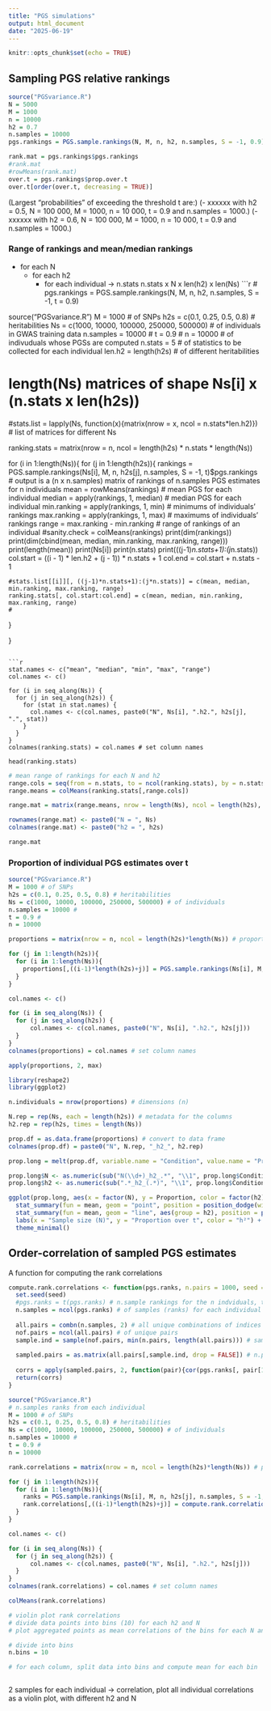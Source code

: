 ```yaml
---
title: "PGS simulations"
output: html_document
date: "2025-06-19"
---
```


```r
knitr::opts_chunk$set(echo = TRUE)
```

## Sampling PGS relative rankings

```r
source("PGSvariance.R")
N = 5000
M = 1000
n = 10000
h2 = 0.7
n.samples = 10000
pgs.rankings = PGS.sample.rankings(N, M, n, h2, n.samples, S = -1, 0.9)
```

```r
rank.mat = pgs.rankings$pgs.rankings
#rank.mat
#rowMeans(rank.mat)
over.t = pgs.rankings$prop.over.t
over.t[order(over.t, decreasing = TRUE)]
```

(Largest "probabilities" of exceeding the threshold t are:)
(- xxxxxx with h2 = 0.5, N = 100 000, M = 1000, n = 10 000, t = 0.9 and n.samples = 1000.)
(- xxxxxx with h2 = 0.6, N = 100 000, M = 1000, n = 10 000, t = 0.9 and n.samples = 1000.)

### Range of rankings and mean/median rankings

- for each N
  - for each h2
    - for each individual
      -> n.stats
n.stats x N x len(h2) x len(Ns)
```r
# pgs.rankings = PGS.sample.rankings(N, M, n, h2, n.samples, S = -1, t = 0.9)

source("PGSvariance.R")
M = 1000 # of SNPs
h2s = c(0.1, 0.25, 0.5, 0.8) # heritabilities
Ns = c(1000, 10000, 100000, 250000, 500000) # of individuals in GWAS training data
n.samples = 10000 #
t = 0.9 # 
n = 10000 # of indivuduals whose PGSs are computed
n.stats = 5 # of statistics to be collected for each individual
len.h2 = length(h2s) # of different heritabilities

# length(Ns) matrices of shape Ns[i] x (n.stats x len(h2s))
#stats.list = lapply(Ns, function(x){matrix(nrow = x, ncol = n.stats*len.h2)}) # list of matrices for different Ns

ranking.stats = matrix(nrow = n, ncol = length(h2s) * n.stats * length(Ns)) 

for (i in 1:length(Ns)){
  for (j in 1:length(h2s)){
    rankings = PGS.sample.rankings(Ns[i], M, n, h2s[j], n.samples, S = -1, t)$pgs.rankings
    # output is a (n x n.samples) matrix of rankings of n.samples PGS estimates for n individuals
    mean = rowMeans(rankings) # mean PGS for each individual
    median = apply(rankings, 1, median) # median PGS for each individual
    min.ranking = apply(rankings, 1, min) # minimums of individuals' rankings
    max.ranking = apply(rankings, 1, max) # maximums of individuals' rankings
    range = max.ranking - min.ranking # range of rankings of an individual
    #sanity.check = colMeans(rankings)
    print(dim(rankings))
    print(dim(cbind(mean, median, min.ranking, max.ranking, range)))
    print(length(mean))
    print(Ns[i])
    print(n.stats)
    print(((j-1)*n.stats+1):(j*n.stats))
    col.start = ((i - 1) * len.h2 + (j - 1)) * n.stats + 1
    col.end = col.start + n.stats - 1

    #stats.list[[i]][, ((j-1)*n.stats+1):(j*n.stats)] = c(mean, median, min.ranking, max.ranking, range) 
    ranking.stats[, col.start:col.end] = c(mean, median, min.ranking, max.ranking, range)
    #
  }
  
}


```

```r
stat.names <- c("mean", "median", "min", "max", "range")
col.names <- c()

for (i in seq_along(Ns)) {
  for (j in seq_along(h2s)) {
    for (stat in stat.names) {
      col.names <- c(col.names, paste0("N", Ns[i], ".h2.", h2s[j], ".", stat))
    }
  }
}
colnames(ranking.stats) = col.names # set column names

head(ranking.stats)

```

```r
# mean range of rankings for each N and h2
range.cols = seq(from = n.stats, to = ncol(ranking.stats), by = n.stats)
range.means = colMeans(ranking.stats[,range.cols])

range.mat = matrix(range.means, nrow = length(Ns), ncol = length(h2s), byrow = FALSE) # format

rownames(range.mat) <- paste0("N = ", Ns)
colnames(range.mat) <- paste0("h2 = ", h2s)

range.mat
```

### Proportion of individual PGS estimates over t

```r
source("PGSvariance.R")
M = 1000 # of SNPs
h2s = c(0.1, 0.25, 0.5, 0.8) # heritabilities
Ns = c(1000, 10000, 100000, 250000, 500000) # of individuals
n.samples = 10000 #
t = 0.9 # 
n = 10000 

proportions = matrix(nrow = n, ncol = length(h2s)*length(Ns)) # proportion of PGS estimates over t for each individual, for each N and h2

for (j in 1:length(h2s)){
  for (i in 1:length(Ns)){
    proportions[,((i-1)*length(h2s)+j)] = PGS.sample.rankings(Ns[i], M, n, h2s[j], n.samples, S = -1, t)$prop.over.t
  }
}
```

```r
col.names <- c()

for (i in seq_along(Ns)) {
  for (j in seq_along(h2s)) {
      col.names <- c(col.names, paste0("N", Ns[i], ".h2.", h2s[j]))
  }
}
colnames(proportions) = col.names # set column names

```

```r
apply(proportions, 2, max)
```

```r
library(reshape2)
library(ggplot2)

n.individuals = nrow(proportions) # dimensions (n)

N.rep = rep(Ns, each = length(h2s)) # metadata for the columns
h2.rep = rep(h2s, times = length(Ns))

prop.df = as.data.frame(proportions) # convert to data frame
colnames(prop.df) = paste0("N", N.rep, "_h2_", h2.rep)

prop.long = melt(prop.df, variable.name = "Condition", value.name = "Proportion") # reshape to long format

prop.long$N <- as.numeric(sub("N(\\d+)_h2_.*", "\\1", prop.long$Condition)) # extract N and h2 from column names with regex
prop.long$h2 <- as.numeric(sub(".*_h2_(.*)", "\\1", prop.long$Condition))

```

```r
ggplot(prop.long, aes(x = factor(N), y = Proportion, color = factor(h2))) +
  stat_summary(fun = mean, geom = "point", position = position_dodge(width = 0.5)) +
  stat_summary(fun = mean, geom = "line", aes(group = h2), position = position_dodge(width = 0.5)) +
  labs(x = "Sample size (N)", y = "Proportion over t", color = "h²") +
  theme_minimal()

```


## Order-correlation of sampled PGS estimates

A function for computing the rank correlations
```r
compute.rank.correlations <- function(pgs.ranks, n.pairs = 1000, seed = 42) {
  set.seed(seed)
  #pgs.ranks = t(pgs.ranks) # n.sample rankings for the n indviduals, t(n x n.samples) matrix = (n.samples x n) matrix
  n.samples = ncol(pgs.ranks) # of samples (ranks) for each individual
  
  all.pairs = combn(n.samples, 2) # all unique combinations of indices of samples (2 x jotain) matrix
  nof.pairs = ncol(all.pairs) # of unique pairs
  sample.ind = sample(nof.pairs, min(n.pairs, length(all.pairs))) # samples the n.pairs pairs from the possible pairs nof.pairs
  
  sampled.pairs = as.matrix(all.pairs[,sample.ind, drop = FALSE]) # n.pairs based on sample.ind (2 x n.pairs) matrix
  
  corrs = apply(sampled.pairs, 2, function(pair){cor(pgs.ranks[, pair[1]], pgs.ranks[, pair[2]], method = "spearman")}) # compute Spearman correlations for each pairs
  return(corrs)
}

```

```r
source("PGSvariance.R")
# n.samples ranks from each individual
M = 1000 # of SNPs
h2s = c(0.1, 0.25, 0.5, 0.8) # heritabilities
Ns = c(1000, 10000, 100000, 250000, 500000) # of individuals
n.samples = 10000 #
t = 0.9 # 
n = 10000 

rank.correlations = matrix(nrow = n, ncol = length(h2s)*length(Ns)) # proportion of PGS estimates over t for each individual, for each N and h2

for (j in 1:length(h2s)){
  for (i in 1:length(Ns)){
    ranks = PGS.sample.rankings(Ns[i], M, n, h2s[j], n.samples, S = -1, t)$pgs.rankings
    rank.correlations[,((i-1)*length(h2s)+j)] = compute.rank.correlations(ranks)
  }
}
```

```r
col.names <- c()

for (i in seq_along(Ns)) {
  for (j in seq_along(h2s)) {
      col.names <- c(col.names, paste0("N", Ns[i], ".h2.", h2s[j]))
  }
}
colnames(rank.correlations) = col.names # set column names

colMeans(rank.correlations)


```

```r
# violin plot rank correlations
# divide data points into bins (10) for each h2 and N
# plot aggregated points as mean correlations of the bins for each N and h2

# divide into bins 
n.bins = 10

# for each column, split data into bins and compute mean for each bin



```




2 samples for each individual
-> correlation, plot all individual correlations as a violin plot,
    with different h2 and N


